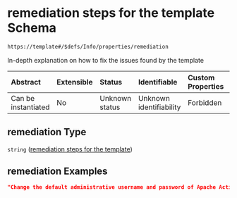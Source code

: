 # remediation steps for the template Schema

```txt
https://template#/$defs/Info/properties/remediation
```

In-depth explanation on how to fix the issues found by the template

| Abstract            | Extensible | Status         | Identifiable            | Custom Properties | Additional Properties | Access Restrictions | Defined In                                                                             |
| :------------------ | :--------- | :------------- | :---------------------- | :---------------- | :-------------------- | :------------------ | :------------------------------------------------------------------------------------- |
| Can be instantiated | No         | Unknown status | Unknown identifiability | Forbidden         | Allowed               | none                | [nuclei-schema.schema.json\*](../out/nuclei-schema.schema.json "open original schema") |

## remediation Type

`string` ([remediation steps for the template](nuclei-schema-defs-info-properties-remediation-steps-for-the-template))

## remediation Examples

```json
"Change the default administrative username and password of Apache ActiveMQ by editing the file jetty-realm.properties"
```
